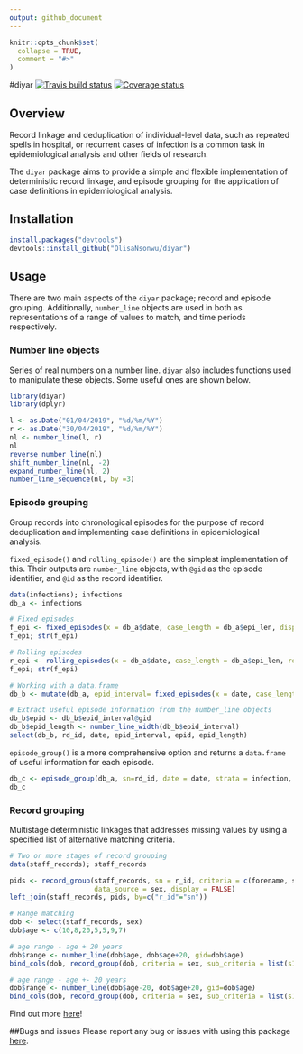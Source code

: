 ```yaml
---
output: github_document
---
```


```r
knitr::opts_chunk$set(
  collapse = TRUE,
  comment = "#>"
)
```

#diyar
[![Travis build status](https://travis-ci.org/OlisaNsonwu/diyar.svg?branch=master)](https://travis-ci.org/OlisaNsonwu/diyar)
[![Coverage status](https://codecov.io/gh/OlisaNsonwu/diyar/branch/master/graph/badge.svg)](https://codecov.io/github/OlisaNsonwu/diyar?branch=master)

## Overview
Record linkage and deduplication of individual-level data, such as repeated spells in hospital, or recurrent cases of infection is a common task in epidemiological analysis and other fields of research. 

The `diyar` package aims to provide a simple and flexible implementation of deterministic record linkage, and episode grouping for the application of case definitions in epidemiological analysis.

## Installation
```r
install.packages("devtools")
devtools::install_github("OlisaNsonwu/diyar")
```

## Usage
There are two main aspects of the `diyar` package; record and episode grouping. Additionally, `number_line` objects are used in both as representations of a range of values to match, and time periods respectively. 

### Number line objects
Series of real numbers on a number line. `diyar` also includes functions used to manipulate these objects. Some useful ones are shown below.
```r
library(diyar)
library(dplyr)

l <- as.Date("01/04/2019", "%d/%m/%Y")
r <- as.Date("30/04/2019", "%d/%m/%Y")
nl <- number_line(l, r)
nl
reverse_number_line(nl)
shift_number_line(nl, -2)
expand_number_line(nl, 2)
number_line_sequence(nl, by =3)
```

### Episode grouping
Group records into chronological episodes for the purpose of record deduplication and implementing case definitions in epidemiological analysis.

`fixed_episode()` and `rolling_episode()` are the simplest implementation of this. Their outputs are `number_line` objects, with `@gid` as the episode identifier, and `@id` as the record identifier.
```r
data(infections); infections
db_a <- infections

# Fixed episodes
f_epi <- fixed_episodes(x = db_a$date, case_length = db_a$epi_len, display = FALSE)
f_epi; str(f_epi)

# Rolling episodes
r_epi <- rolling_episodes(x = db_a$date, case_length = db_a$epi_len, recurrence_length = 40, display = FALSE)
f_epi; str(f_epi)

# Working with a data.frame
db_b <- mutate(db_a, epid_interval= fixed_episodes(x = date, case_length = epi_len, strata = infection, display = FALSE))

# Extract useful episode information from the number_line objects
db_b$epid <- db_b$epid_interval@gid
db_b$epid_length <- number_line_width(db_b$epid_interval)
select(db_b, rd_id, date, epid_interval, epid, epid_length)
```

`episode_group()` is a more comprehensive option and returns a `data.frame` of useful information for each episode.
```r
db_c <- episode_group(db_a, sn=rd_id, date = date, strata = infection, case_length = epi_len, display = FALSE, group_stats = TRUE)
db_c
```

### Record grouping
Multistage deterministic linkages that addresses missing values by using a specified list of alternative matching criteria.
```r
# Two or more stages of record grouping
data(staff_records); staff_records

pids <- record_group(staff_records, sn = r_id, criteria = c(forename, surname),
                     data_source = sex, display = FALSE)
left_join(staff_records, pids, by=c("r_id"="sn"))

# Range matching
dob <- select(staff_records, sex)
dob$age <- c(10,8,20,5,5,9,7)

# age range - age + 20 years
dob$range <- number_line(dob$age, dob$age+20, gid=dob$age)
bind_cols(dob, record_group(dob, criteria = sex, sub_criteria = list(s1a="range"), display = FALSE))

# age range - age +- 20 years
dob$range <- number_line(dob$age-20, dob$age+20, gid=dob$age)
bind_cols(dob, record_group(dob, criteria = sex, sub_criteria = list(s1a="range"), display = FALSE))
```

Find out more [here](https://olisansonwu.github.io/diyar/index.html)!

##Bugs and issues
Please report any bug or issues with using this package [here](https://github.com/OlisaNsonwu/diyar/issues).

